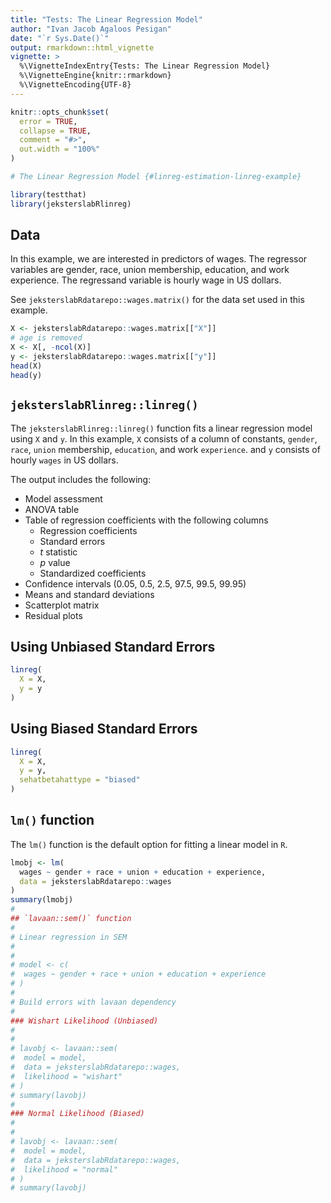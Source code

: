 ```yaml
---
title: "Tests: The Linear Regression Model"
author: "Ivan Jacob Agaloos Pesigan"
date: "`r Sys.Date()`"
output: rmarkdown::html_vignette
vignette: >
  %\VignetteIndexEntry{Tests: The Linear Regression Model}
  %\VignetteEngine{knitr::rmarkdown}
  %\VignetteEncoding{UTF-8}
---
```



```r
knitr::opts_chunk$set(
  error = TRUE,
  collapse = TRUE,
  comment = "#>",
  out.width = "100%"
)
```




```r
# The Linear Regression Model {#linreg-estimation-linreg-example}
```



```r
library(testthat)
library(jeksterslabRlinreg)
```



## Data

In this example,
we are interested in predictors of wages.
The regressor variables are gender, race, union membership, education, and work experience.
The regressand variable is hourly wage in US dollars.

See `jeksterslabRdatarepo::wages.matrix()` for the data set used in this example.


```r
X <- jeksterslabRdatarepo::wages.matrix[["X"]]
# age is removed
X <- X[, -ncol(X)]
y <- jeksterslabRdatarepo::wages.matrix[["y"]]
head(X)
head(y)
```



## `jeksterslabRlinreg::linreg()`

The `jeksterslabRlinreg::linreg()` function
fits a linear regression model using `X` and `y`.
In this example, `X` consists of a column of constants,
`gender`, `race`, `union` membership, `education`, and work `experience`.
and `y` consists of hourly `wages` in US dollars.

The output includes the following:

- Model assessment
- ANOVA table
- Table of regression coefficients with the following columns
  - Regression coefficients
  - Standard errors
  - $t$ statistic
  - $p$ value
  - Standardized coefficients
- Confidence intervals (0.05, 0.5, 2.5, 97.5, 99.5, 99.95)
- Means and standard deviations
- Scatterplot matrix
- Residual plots

## Using Unbiased Standard Errors


```r
linreg(
  X = X,
  y = y
)
```


## Using Biased Standard Errors


```r
linreg(
  X = X,
  y = y,
  sehatbetahattype = "biased"
)
```


## `lm()` function

The `lm()` function is the default option for fitting a linear model in `R`.


```r
lmobj <- lm(
  wages ~ gender + race + union + education + experience,
  data = jeksterslabRdatarepo::wages
)
summary(lmobj)
#
## `lavaan::sem()` function
#
# Linear regression in SEM
#
#
# model <- c(
#  wages ~ gender + race + union + education + experience
# )
#
# Build errors with lavaan dependency
#
### Wishart Likelihood (Unbiased)
#
#
# lavobj <- lavaan::sem(
#  model = model,
#  data = jeksterslabRdatarepo::wages,
#  likelihood = "wishart"
# )
# summary(lavobj)
#
### Normal Likelihood (Biased)
#
#
# lavobj <- lavaan::sem(
#  model = model,
#  data = jeksterslabRdatarepo::wages,
#  likelihood = "normal"
# )
# summary(lavobj)
```

